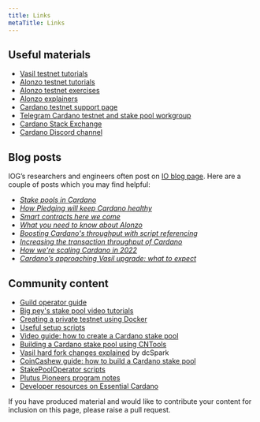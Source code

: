 ```yaml
---
title: Links
metaTitle: Links
---
```


## Useful materials

* [Vasil testnet tutorials](https://github.com/input-output-hk/Vasil-testnet)
* [Alonzo testnet tutorials](https://github.com/input-output-hk/Alonzo-testnet/tree/main/Alonzo-tutorials)
* [Alonzo testnet exercises](https://github.com/input-output-hk/Alonzo-testnet/tree/main/Alonzo-exercises/alonzo-purple)
* [Alonzo explainers](https://github.com/input-output-hk/Alonzo-testnet/tree/main/explainers)
* [Cardano testnet support page](https://iohk.zendesk.com/hc/en-us/categories/900000102203-Shelley-Testnet)
* [Telegram Cardano testnet and stake pool workgroup](https://t.me/CardanoStakePoolWorkgroup)
* [Cardano Stack Exchange](https://cardano.stackexchange.com/)
* [Cardano Discord channel](https://discord.com/channels/826816523368005654/826829738156621895)

## Blog posts

IOG’s researchers and engineers often post on [IO blog page](https://iohk.io/en/blog/posts/page-1/). Here are a couple of posts which you may find helpful:

* _[Stake pools in Cardano](https://iohk.io/en/blog/posts/2018/10/23/stake-pools-in-cardano/)_ 
* _[How Pledging will keep Cardano healthy](https://iohk.io/en/blog/posts/2020/05/12/how-pledging-encourages-a-healthy-decentralized-cardano-ecosystem/)_ 
* _[Smart contracts here we come](https://iohk.io/en/blog/posts/2021/04/08/smart-contracts-%E2%80%93-here-we-come/)_ 
* _[What you need to know about Alonzo](https://iohk.io/en/blog/posts/2021/04/13/plutus-what-you-need-to-know/)_ 
* *[Boosting Cardano's throughput with script referencing](https://iohk.io/en/blog/posts/2022/04/13/boosting-cardano-s-throughput-with-script-referencing/)*
* *[Increasing the transaction throughput of Cardano](https://iohk.io/en/blog/posts/2022/03/21/increasing-the-transaction-throughput-of-cardano/)*
* *[How we're scaling Cardano in 2022](https://iohk.io/en/blog/posts/2022/01/14/how-we-re-scaling-cardano-in-2022/)*
* *[Cardano’s approaching Vasil upgrade: what to expect](https://iohk.io/en/blog/posts/2022/07/04/cardano-s-approaching-vasil-upgrade-what-to-expect/)*

## Community content

* [Guild operator guide](https://cardano-community.github.io/guild-operators)
* [Big pey's stake pool video tutorials](https://www.youtube.com/playlist?list=PLyThQPJpttTJ4r9wUdlWi1DMty4nAT85d)
* [Creating a private testnet using Docker](https://github.com/ItFlyingStart/shelley-private-testnet)
* [Useful setup scripts](https://github.com/gitmachtl/scripts/tree/master/cardano)
* [Video guide: how to create a Cardano stake pool](https://www.youtube.com/playlist?list=PLyThQPJpttTJ4r9wUdlWi1DMty4nAT85d)
* [Building a Cardano stake pool using CNTools](https://www.youtube.com/watch?v=UN4rSRr7LDk&feature=youtu.be)
* [Vasil hard fork changes explained](https://www.youtube.com/watch?v=Tsp9F23dBiM) by dcSpark
* [CoinCashew guide: how to build a Cardano stake pool](https://www.coincashew.com/coins/overview-ada/guide-how-to-build-a-haskell-stakepool-node)
* [StakePoolOperator scripts](https://github.com/gitmachtl/scripts)
* [Plutus Pioneers program notes](https://plutus-pioneer-program.readthedocs.io/en/latest/plutus_pioneer_program.html)
* [Developer resources on Essential Cardano](https://www.essentialcardano.io/developer)

If you have produced material and would like to contribute your content for inclusion on this page, please raise a pull request.

